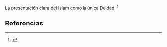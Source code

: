 La presentación clara del Islam como la única Deidad. <ref>{{lib|LU|95|7|6}}</ref> 

== Referencias ==

<references />
